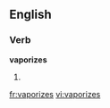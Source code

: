 
==English==

===Verb===
'''vaporizes'''

# {{third-person singular of|[[vaporize]]}}

[[fr:vaporizes]]
[[vi:vaporizes]]